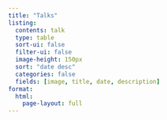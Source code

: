 ```yaml
---
title: "Talks"
listing:
  contents: talk
  type: table
  sort-ui: false
  filter-ui: false
  image-height: 150px
  sort: "date desc"
  categories: false
  fields: [image, title, date, description]
format: 
  html:
    page-layout: full
---
```

